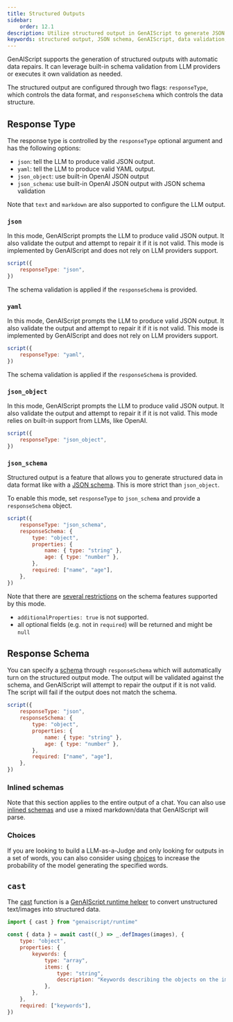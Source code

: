 ```yaml
---
title: Structured Outputs
sidebar:
    order: 12.1
description: Utilize structured output in GenAIScript to generate JSON data with schema validation for precise and reliable data structuring.
keywords: structured output, JSON schema, GenAIScript, data validation, reliable data
---
```



GenAIScript supports the generation of structured outputs with automatic data repairs. It can leverage built-in schema validation from LLM providers or executes it own validation as needed.

<YouTube id="https://youtube.com/U6mWnZOCalo/" posterQuality="high" />

The structured output are configured through two flags: `responseType`, which controls the data format, and `responseSchema` which controls the data structure.

## Response Type

The response type is controlled by the `responseType` optional argument and has the following options:

- `json`: tell the LLM to produce valid JSON output.
- `yaml`: tell the LLM to produce valid YAML output.
- `json_object`: use built-in OpenAI JSON output
- `json_schema`: use built-in OpenAI JSON output with JSON schema validation

Note that `text` and `markdown` are also supported to configure the LLM output.

### `json`

In this mode, GenAIScript prompts the LLM to produce valid JSON output. It also validate the output and attempt to repair it if it is not valid.
This mode is implemented by GenAIScript and does not rely on LLM providers support.

```js
script({
    responseType: "json",
})
```

The schema validation is applied if the `responseSchema` is provided.

### `yaml`

In this mode, GenAIScript prompts the LLM to produce valid JSON output. It also validate the output and attempt to repair it if it is not valid.
This mode is implemented by GenAIScript and does not rely on LLM providers support.

```js
script({
    responseType: "yaml",
})
```

The schema validation is applied if the `responseSchema` is provided.

### `json_object`

In this mode, GenAIScript prompts the LLM to produce valid JSON output. It also validate the output and attempt to repair it if it is not valid.
This mode relies on built-in support from LLMs, like OpenAI.

```js "responseSchema"
script({
    responseType: "json_object",
})
```

### `json_schema`

Structured output is a feature that allows you to generate structured data in data format like with a [JSON schema](/genaiscript/reference/scripts/schemas). This is more strict than `json_object`.

To enable this mode, set `responseType` to `json_schema` and provide a `responseSchema` object.

```js "responseType: 'json_schema'"
script({
    responseType: "json_schema",
    responseSchema: {
        type: "object",
        properties: {
            name: { type: "string" },
            age: { type: "number" },
        },
        required: ["name", "age"],
    },
})
```

Note that there are [several restrictions](https://platform.openai.com/docs/guides/structured-outputs/how-to-use) on the schema features supported by this mode.

- `additionalProperties: true` is not supported.
- all optional fields (e.g. not in `required`) will be returned and might be `null`

## Response Schema

You can specify a [schema](/genaiscript/reference/scripts/schemas) through `responseSchema` which will automatically turn on the structured output mode. The output will be validated against the schema, and GenAIScript will attempt to repair the output if it is not valid. The script will fail if the output does not match the schema.

```js "responseSchema"
script({
    responseType: "json",
    responseSchema: {
        type: "object",
        properties: {
            name: { type: "string" },
            age: { type: "number" },
        },
        required: ["name", "age"],
    },
})
```

### Inlined schemas

Note that this section applies to the entire output of a chat. You can also use [inlined schemas](/genaiscript/reference/scripts/schemas) and use a mixed markdown/data that GenAIScript will parse.

### Choices

If you are looking to build a LLM-as-a-Judge and only looking for outputs in a set of words, you can also consider using [choices](/genaiscript/reference/scripts/choices) to increase the probability of the model generating the specified words.

## `cast`

The [cast](/genaiscript/reference/scripts/cast) function is a [GenAIScript runtime helper](/genaiscript/reference/scripts/runtime) to convert unstructured text/images into structured data.

```js "cast"
import { cast } from "genaiscript/runtime"

const { data } = await cast((_) => _.defImages(images), {
    type: "object",
    properties: {
        keywords: {
            type: "array",
            items: {
                type: "string",
                description: "Keywords describing the objects on the image",
            },
        },
    },
    required: ["keywords"],
})
```
